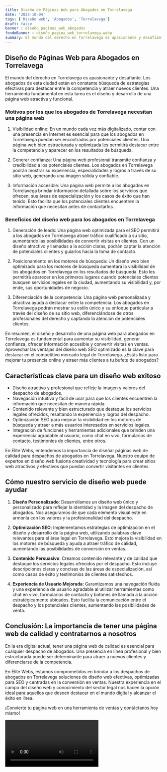 ```yaml
---
title: Diseño de Páginas Web para Abogados en Torrelavega
date: '2023-10-04'
tags: ['Diseño web', 'Abogados', 'Torrelavega']
draft: false
banner : diseño_paginas_web_abogados
fondoBanner : diseño_pagina_web_torrelavega.webp
summary: El mundo del derecho en Torrelavega es apasionante y desafiante. Los abogados de esta ciudad están en constante búsqueda de estrategias efectivas para destacar entre la competencia y atraer nuevos clientes. Una herramienta fundamental en esta tarea es el diseño y desarrollo de una página web atractiva y funcional.
---
```


## Diseño de Páginas Web para Abogados en Torrelavega

El mundo del derecho en Torrelavega es apasionante y desafiante. Los abogados de esta ciudad están en constante búsqueda de estrategias efectivas para destacar entre la competencia y atraer nuevos clientes. Una herramienta fundamental en esta tarea es el diseño y desarrollo de una página web atractiva y funcional.

### Motivos por los que los abogados de Torrelavega necesitan una página web

1. Visibilidad online: En un mundo cada vez más digitalizado, contar con una presencia en Internet es esencial para que los abogados en Torrelavega puedan ser encontrados por potenciales clientes. Una página web bien estructurada y optimizada les permitirá destacar entre la competencia y aparecer en los resultados de búsqueda.

2. Generar confianza: Una página web profesional transmite confianza y credibilidad a los potenciales clientes. Los abogados en Torrelavega podrán mostrar su experiencia, especialidades y logros a través de su sitio web, generando una imagen sólida y confiable.

3. Información accesible: Una página web permite a los abogados en Torrelavega brindar información detallada sobre los servicios que ofrecen, sus áreas de especialización y los casos de éxito que han tenido. Esto facilita que los potenciales clientes encuentren la información que necesitan antes de contactarlos.

### Beneficios del diseño web para los abogados en Torrelavega

1. Generación de leads: Una página web optimizada para el SEO permitirá a los abogados en Torrelavega atraer tráfico cualificado a su sitio, aumentando las posibilidades de convertir visitas en clientes. Con un diseño atractivo y llamadas a la acción claras, podrán captar la atención de potenciales clientes y guiarlos hacia la toma de contacto.

2. Posicionamiento en los motores de búsqueda: Un diseño web bien optimizado para los motores de búsqueda aumentará la visibilidad de los abogados en Torrelavega en los resultados de búsqueda. Esto les permitirá aparecer en los primeros lugares cuando potenciales clientes busquen servicios legales en la ciudad, aumentando su visibilidad y, por ende, sus oportunidades de negocio.

3. Diferenciación de la competencia: Una página web personalizada y atractiva ayuda a destacar entre la competencia. Los abogados en Torrelavega podrán mostrar su estilo único y su enfoque particular a través del diseño de su sitio web, diferenciándose de otros profesionales del derecho y captando la atención de potenciales clientes.

En resumen, el diseño y desarrollo de una página web para abogados en Torrelavega es fundamental para aumentar su visibilidad, generar confianza, ofrecer información accesible y convertir visitas en ventas. Aprovechar las ventajas del diseño web SEO optimizado es la clave para destacar en el competitivo mercado legal de Torrelavega. ¿Estás listo para mejorar tu presencia online y atraer más clientes a tu bufete de abogados?

<GifSeo />

<Cta />

## Características clave para un diseño web exitoso

- Diseño atractivo y profesional que refleje la imagen y valores del despacho de abogados.
- Navegación intuitiva y fácil de usar para que los clientes encuentren la información que necesitan de manera rápida.
- Contenido relevante y bien estructurado que destaque los servicios legales ofrecidos, resaltando la experiencia y logros del despacho.
- Optimización SEO para mejorar la visibilidad en los motores de búsqueda y atraer a más usuarios interesados en servicios legales.
- Integración de funciones y herramientas adicionales que brinden una experiencia agradable al usuario, como chat en vivo, formularios de contacto, testimonios de clientes, entre otros.

En Élite Webs, entendemos la importancia de diseñar páginas web de calidad para despachos de abogados en Torrelavega. Nuestro equipo de expertos en diseño web fusiona creatividad y tecnología para crear sitios web atractivos y efectivos que puedan convertir visitantes en clientes.

## Cómo nuestro servicio de diseño web puede ayudar

1. **Diseño Personalizado**: Desarrollamos un diseño web único y personalizado para reflejar la identidad y la imagen del despacho de abogados. Nos aseguramos de que cada elemento visual esté en armonía con los valores y la profesionalidad del despacho.

2. **Optimización SEO**: Implementamos estrategias de optimización en el diseño y desarrollo de la página web, utilizando palabras clave relevantes para el área legal en Torrelavega. Esto mejora la visibilidad en los motores de búsqueda y ayuda a atraer tráfico de calidad, aumentando las posibilidades de conversión en ventas.

3. **Contenido Persuasivo**: Creamos contenido relevante y de calidad que destaque los servicios legales ofrecidos por el despacho. Esto incluye descripciones claras y concisas de las áreas de especialización, así como casos de éxito y testimonios de clientes satisfechos.

4. **Experiencia de Usuario Mejorada**: Garantizamos una navegación fluida y una experiencia de usuario agradable al utilizar herramientas como chat en vivo, formularios de contacto y botones de llamada a la acción estratégicamente ubicados. Esto facilita la comunicación entre el despacho y los potenciales clientes, aumentando las posibilidades de venta.

## Conclusión: La importancia de tener una página web de calidad y contratarnos a nosotros

En la era digital actual, tener una página web de calidad es esencial para cualquier despacho de abogados. Una presencia en línea profesional y bien estructurada puede ser determinante para atraer a nuevos clientes y diferenciarse de la competencia.

En Élite Webs, estamos comprometidos en brindar a los despachos de abogados en Torrelavega soluciones de diseño web efectivas, optimizadas para SEO y centradas en la conversión en ventas. Nuestra experiencia en el campo del diseño web y conocimiento del sector legal nos hacen la opción ideal para aquellos que deseen destacar en el mundo digital y alcanzar el éxito en línea.

¡Convierte tu página web en una herramienta de ventas y contáctanos hoy mismo!

<Video />

<CtaBot job='Abogados' city='Torrelavega'/>

<Gmaps query='Torrelavega+españa+maps' />